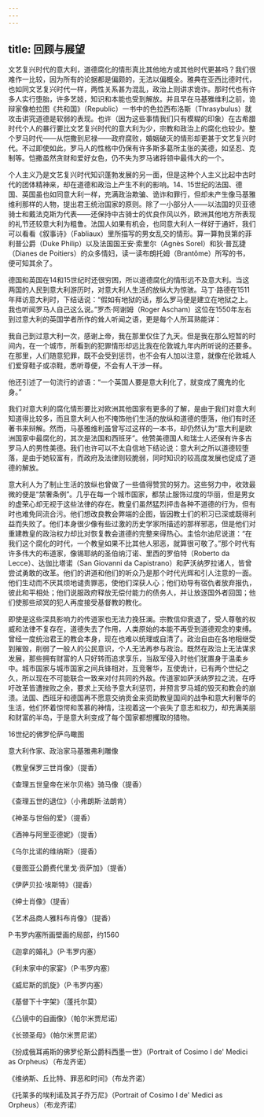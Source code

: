 ```yaml
---
---
---
```

title: 回顾与展望
---




文艺复兴时代的意大利，道德腐化的情形真比其他地方或其他时代更甚吗？我们很难作一比较，因为所有的论据都是偏颇的，无法以偏概全。雅典在亚西比德时代，也如同文艺复兴时代一样，两性关系甚为混乱，政治上则讲求诡诈。那时代也有许多人实行堕胎，许多艺妓，知识和本能也受到解放。并且早在马基雅维利之前，诡辩家像柏拉图《共和国》（Republic）一书中的色拉西布洛斯（Thrasybulus）就攻击讲究道德是软弱的表现。也许（因为这些事情我们只有模糊的印象）在古希腊时代个人的暴行要比文艺复兴时代的意大利为少，宗教和政治上的腐化也较少。整个罗马时代——从恺撒到尼禄——政府腐败，婚姻破灭的情形却更甚于文艺复兴时代。不过即使如此，罗马人的性格中仍保有许多斯多葛所主张的美德，如坚忍、克制等。恺撒虽然贪财和爱好女色，仍不失为罗马诸将领中最伟大的一个。

个人主义乃是文艺复兴时代知识蓬勃发展的另一面，但是这种个人主义比起中古时代的团体精神来，却在道德和政治上产生不利的影响。14、15世纪的法国、德国、英国虽也如同意大利一样，充满政治欺骗、诡诈和罪行，但却未产生像马基雅维利那样的人物，提出君王统治国家的原则。除了一小部分人——以法国的贝亚德骑士和戴法克斯为代表——还保持中古骑士的优良作风以外，欧洲其他地方所表现的礼节还较意大利为粗鲁。法国人如果有机会，也同意大利人一样好于通奸，我们可以看看《叙事诗》（Fabliaux）里所描写的男女乱交的情形。算一算勃艮第的菲利普公爵（Duke Philip）以及法国国王安·索里尔（Agnès Sorel）和狄·普瓦捷（Dianes de Poitiers）的众多情妇，读一读布朗托姆（Brantôme）所写的书，便可知其余了。

德国和英国在14和15世纪时还很穷困，所以道德腐化的情形远不及意大利。当这两国的人民到意大利游历时，对意大利人生活的放纵大为惊骇。马丁·路德在1511年拜访意大利时，下结话说：“假如有地狱的话，那么罗马便是建立在地狱之上。我也听闻罗马人自己这么说。”罗杰·阿谢姆（Roger Ascham）这位在1550年左右到过意大利的英国学者所作的耸人听闻之语，更是每个人所耳熟能详：

我自己到过意大利一次，感谢上帝，我在那里仅住了九天。但是我在那么短暂的时间内，在一个城市，所看到的犯罪情形却远比我在伦敦城九年内所听说的还要多。在那里，人们随意犯罪，既不会受到惩罚，也不会有人加以注意，就像在伦敦城人们爱穿鞋子或凉鞋，悉听尊便，不会有人干涉一样。



他还引述了一句流行的谚语：“一个英国人要是意大利化了，就变成了魔鬼的化身。”

我们对意大利的腐化情形要比对欧洲其他国家有更多的了解，是由于我们对意大利知道得比较多，而且意大利人也不掩饰他们生活的放纵和道德的堕落，他们有时还著书来辩解。然而，马基雅维利虽曾写过这样的一本书，却仍然认为“意大利是欧洲国家中最腐化的，其次是法国和西班牙”。他赞美德国人和瑞士人还保有许多古罗马人的男性美德。我们也许可以不太自信地下结论说：意大利之所以道德较堕落，是由于她较富有，而政府及法律则较脆弱，同时知识的较高度发展也促成了道德的解放。

意大利人为了制止生活的放纵也曾做了一些值得赞赏的努力。这些努力中，收效最微的便是“禁奢条例”。几乎在每一个城市国家，都禁止服饰过度的华丽，但是男女的虚荣心却无视于这些法律的存在。教皇们虽然猛烈抨击各种不道德的行为，但有时也难免同流合污。他们想改良教会弊端的企图，皆因教士们的积习已深或既得利益而失败了。他们本身很少像有些过激的历史学家所描述的那样邪恶，但是他们对重建教皇的政治权力却比对恢复教会道德的完整来得热心。圭恰尔迪尼说道：“在我们这个腐化的时代，一个教皇如果不比其他人邪恶，就算很可敬了。”那个时代有许多伟大的布道家，像锡耶纳的圣伯纳汀诺、里西的罗伯特（Roberto da Lecce）、达伽比塔诺（San Giovanni da Capistrano）和萨沃纳罗拉诸人，皆曾尝试勇敢的改革。他们的讲道和他们的听众乃是那个时代光辉和引人注意的一面。他们生动而不厌其烦地谴责罪恶，使他们深获人心；他们劝导有宿仇者放弃报仇，彼此和平相处；他们说服政府释放无偿付能力的债务人，并让放逐国外者回国；他们使那些顽冥的犯人再度接受基督教的教化。

即使是这些深具影响力的传道家也无法力挽狂澜。宗教信仰衰退了，受人尊敬的权威和法律不复存在，道德失去了作用，人类原始的本能不再受到道德观念的束缚。曾经一度统治君王的教会本身，现在也难以统理或自清了。政治自由在各地相继受到摧毁，削弱了一般人的公民意识，个人无法再参与政治。既然在政治上无法谋求发展，那些拥有财富的人只好转而追求享乐，当敌军侵入时他们犹置身于温柔乡中。城市国家与城市国家之间兵锋相对，互竞奢华，互使诡计，已有两个世纪之久，所以现在不可能联合一致来对付共同的外敌。传道家如萨沃纳罗拉之流，在呼吁改革皆遭挫败之余，要求上天给予意大利惩罚，并预言罗马城的毁灭和教会的崩溃。法国、西班牙和德国再不愿意交纳贡金来资助教皇国间的战争和意大利奢华的生活，他们怀着惊愕和羡慕的神情，注视着这一个丧失了意志和权力，却充满美丽和财富的半岛，于是意大利变成了每个国家都想攫取的猎物。



16世纪的佛罗伦萨鸟瞰图



意大利作家、政治家马基雅弗利雕像



《教皇保罗三世肖像》（提香）



《查理五世皇帝在米尔贝格》骑马像（提香）



《查理五世的退位》（小弗朗斯·法朗肯）



《神圣与世俗的爱》（提香）



《酒神与阿里亚德妮》（提香）



《乌尔比诺的维纳斯》（提香）



《曼图亚公爵费代里戈·贡萨加》（提香）



《伊萨贝拉·埃斯特》（提香）



《绅士肖像》（提香）



《艺术品商人雅科布肖像》（提香）



P·韦罗内塞所画壁画的局部，约1560



《迦拿的婚礼》（P·韦罗内塞）



《利未家中的家宴》（P·韦罗内塞）



《威尼斯的凯旋》（P·韦罗内塞）



《基督下十字架》（蓬托尔莫）



《凸镜中的自画像》（帕尔米贾尼诺）



《长颈圣母》（帕尔米贾尼诺）



《扮成俄耳甫斯的佛罗伦斯公爵科西墨一世》（Portrait of Cosimo I de' Medici as Orpheus）（布龙齐诺）



《维纳斯、丘比特、罪恶和时间》（布龙齐诺）



《托莱多的埃利诺及其子乔万尼》（Portrait of Cosimo I de' Medici as Orpheus）（布龙齐诺）